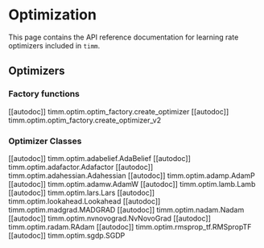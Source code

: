 # Optimization

This page contains the API reference documentation for learning rate optimizers included in `timm`.

## Optimizers

### Factory functions

[[autodoc]] timm.optim.optim_factory.create_optimizer
[[autodoc]] timm.optim.optim_factory.create_optimizer_v2

### Optimizer Classes

[[autodoc]] timm.optim.adabelief.AdaBelief
[[autodoc]] timm.optim.adafactor.Adafactor
[[autodoc]] timm.optim.adahessian.Adahessian
[[autodoc]] timm.optim.adamp.AdamP
[[autodoc]] timm.optim.adamw.AdamW
[[autodoc]] timm.optim.lamb.Lamb
[[autodoc]] timm.optim.lars.Lars
[[autodoc]] timm.optim.lookahead.Lookahead
[[autodoc]] timm.optim.madgrad.MADGRAD
[[autodoc]] timm.optim.nadam.Nadam
[[autodoc]] timm.optim.nvnovograd.NvNovoGrad
[[autodoc]] timm.optim.radam.RAdam
[[autodoc]] timm.optim.rmsprop_tf.RMSpropTF
[[autodoc]] timm.optim.sgdp.SGDP
